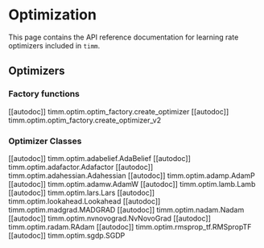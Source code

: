 # Optimization

This page contains the API reference documentation for learning rate optimizers included in `timm`.

## Optimizers

### Factory functions

[[autodoc]] timm.optim.optim_factory.create_optimizer
[[autodoc]] timm.optim.optim_factory.create_optimizer_v2

### Optimizer Classes

[[autodoc]] timm.optim.adabelief.AdaBelief
[[autodoc]] timm.optim.adafactor.Adafactor
[[autodoc]] timm.optim.adahessian.Adahessian
[[autodoc]] timm.optim.adamp.AdamP
[[autodoc]] timm.optim.adamw.AdamW
[[autodoc]] timm.optim.lamb.Lamb
[[autodoc]] timm.optim.lars.Lars
[[autodoc]] timm.optim.lookahead.Lookahead
[[autodoc]] timm.optim.madgrad.MADGRAD
[[autodoc]] timm.optim.nadam.Nadam
[[autodoc]] timm.optim.nvnovograd.NvNovoGrad
[[autodoc]] timm.optim.radam.RAdam
[[autodoc]] timm.optim.rmsprop_tf.RMSpropTF
[[autodoc]] timm.optim.sgdp.SGDP
